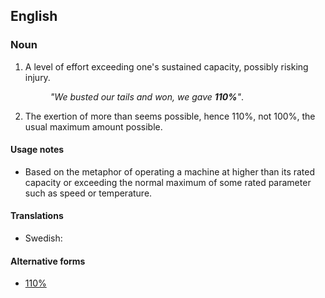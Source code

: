 ==English==

===Noun===
{{head|en|noun|head=[[a]] [[hundred]] [[and]] [[ten]] [[percent]]}}

# {{idiomatic|US|sports|informal}} A level of effort exceeding one's sustained capacity, possibly risking injury.
#: ''"We busted our tails and won, we gave '''110%'''"''.
# {{idiomatic|colloquial}} The exertion of more than seems possible, hence 110%, not 100%, the usual maximum amount possible.

====Usage notes====
* Based on the metaphor of operating a machine at higher than its rated capacity or exceeding the normal maximum of some rated parameter such as speed or temperature.

====Translations====
* Swedish: {{t|sv|hundratio procent|c}}

====Alternative forms====
* [[110%]]